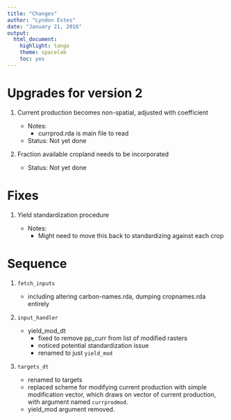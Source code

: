 ```yaml
---
title: "Changes"
author: "Lyndon Estes"
date: "January 21, 2016"
output: 
  html_document:
    highlight: tango
    theme: spacelab
    toc: yes 
---
```


# Upgrades for version 2

1. Current production becomes non-spatial, adjusted with coefficient

     + Notes: 
         + currprod.rda is main file to read

     + Status: Not yet done
     

2. Fraction available cropland needs to be incorporated

     + Status: Not yet done

# Fixes

1. Yield standardization procedure

    + Notes: 
        + Might need to move this back to standardizing against each crop


# Sequence

1. `fetch_inputs`

    + including altering carbon-names.rda, dumping cropnames.rda entirely

2. `input_handler`

    + yield_mod_dt
        + fixed to remove pp_curr from list of modified rasters
        + noticed potential standardization issue
        + renamed to just `yield_mod`

3. `targets_dt`

    + renamed to targets
    + replaced scheme for modifying current production with simple modification vector, which draws on vector of current production, with argument named `currprodmod`. 
    + yield_mod argument removed. 


    




